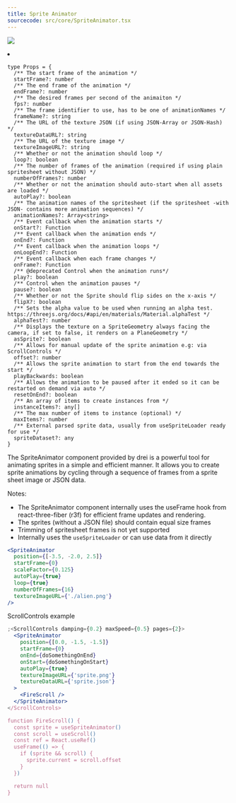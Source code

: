 ```yaml
---
title: Sprite Animator
sourcecode: src/core/SpriteAnimator.tsx
---
```


![](https://img.shields.io/badge/-Dom only-red)

<Grid cols={4}>
  <li>
    <Codesandbox id="r3f-sprite-animator-s12ijv" />
  </li>
</Grid>

```tsx
type Props = {
  /** The start frame of the animation */
  startFrame?: number
  /** The end frame of the animation */
  endFrame?: number
  /** The desired frames per second of the animaiton */
  fps?: number
  /** The frame identifier to use, has to be one of animationNames */
  frameName?: string
  /** The URL of the texture JSON (if using JSON-Array or JSON-Hash) */
  textureDataURL?: string
  /** The URL of the texture image */
  textureImageURL?: string
  /** Whether or not the animation should loop */
  loop?: boolean
  /** The number of frames of the animation (required if using plain spritesheet without JSON) */
  numberOfFrames?: number
  /** Whether or not the animation should auto-start when all assets are loaded */
  autoPlay?: boolean
  /** The animation names of the spritesheet (if the spritesheet -with JSON- contains more animation sequences) */
  animationNames?: Array<string>
  /** Event callback when the animation starts */
  onStart?: Function
  /** Event callback when the animation ends */
  onEnd?: Function
  /** Event callback when the animation loops */
  onLoopEnd?: Function
  /** Event callback when each frame changes */
  onFrame?: Function
  /** @deprecated Control when the animation runs*/
  play?: boolean
  /** Control when the animation pauses */
  pause?: boolean
  /** Whether or not the Sprite should flip sides on the x-axis */
  flipX?: boolean
  /** Sets the alpha value to be used when running an alpha test. https://threejs.org/docs/#api/en/materials/Material.alphaTest */
  alphaTest?: number
  /** Displays the texture on a SpriteGeometry always facing the camera, if set to false, it renders on a PlaneGeometry */
  asSprite?: boolean
  /** Allows for manual update of the sprite animation e.g: via ScrollControls */
  offset?: number
  /** Allows the sprite animation to start from the end towards the start */
  playBackwards: boolean
  /** Allows the animation to be paused after it ended so it can be restarted on demand via auto */
  resetOnEnd?: boolean
  /** An array of items to create instances from */
  instanceItems?: any[]
  /** The max number of items to instance (optional) */
  maxItems?: number
  /** External parsed sprite data, usually from useSpriteLoader ready for use */
  spriteDataset?: any
}
```

The SpriteAnimator component provided by drei is a powerful tool for animating sprites in a simple and efficient manner. It allows you to create sprite animations by cycling through a sequence of frames from a sprite sheet image or JSON data.

Notes:

- The SpriteAnimator component internally uses the useFrame hook from react-three-fiber (r3f) for efficient frame updates and rendering.
- The sprites (without a JSON file) should contain equal size frames
- Trimming of spritesheet frames is not yet supported
- Internally uses the `useSpriteLoader` or can use data from it directly

```jsx
<SpriteAnimator
  position={[-3.5, -2.0, 2.5]}
  startFrame={0}
  scaleFactor={0.125}
  autoPlay={true}
  loop={true}
  numberOfFrames={16}
  textureImageURL={'./alien.png'}
/>
```

ScrollControls example

```jsx
;<ScrollControls damping={0.2} maxSpeed={0.5} pages={2}>
  <SpriteAnimator
    position={[0.0, -1.5, -1.5]}
    startFrame={0}
    onEnd={doSomethingOnEnd}
    onStart={doSomethingOnStart}
    autoPlay={true}
    textureImageURL={'sprite.png'}
    textureDataURL={'sprite.json'}
  >
    <FireScroll />
  </SpriteAnimator>
</ScrollControls>

function FireScroll() {
  const sprite = useSpriteAnimator()
  const scroll = useScroll()
  const ref = React.useRef()
  useFrame(() => {
    if (sprite && scroll) {
      sprite.current = scroll.offset
    }
  })

  return null
}
```
